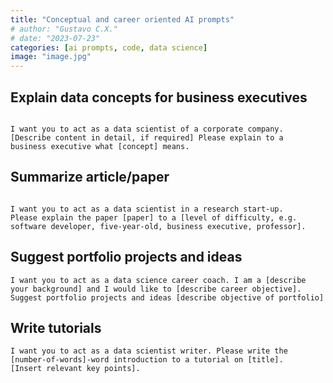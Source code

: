 ```yaml
---
title: "Conceptual and career oriented AI prompts"
# author: "Gustavo C.X."
# date: "2023-07-23"
categories: [ai prompts, code, data science]
image: "image.jpg"
---
```


## Explain data concepts for business executives

``` prompt-block

I want you to act as a data scientist of a corporate company.
[Describe content in detail, if required] Please explain to a
business executive what [concept] means.
```

## Summarize article/paper

``` prompt-block

I want you to act as a data scientist in a research start-up. 
Please explain the paper [paper] to a [level of difficulty, e.g.
software developer, five-year-old, business executive, professor].
```

## Suggest portfolio projects and ideas

``` prompt-block
I want you to act as a data science career coach. I am a [describe
your background] and I would like to [describe career objective].
Suggest portfolio projects and ideas [describe objective of portfolio]
```

## Write tutorials

``` prompt-block
I want you to act as a data scientist writer. Please write the
[number-of-words]-word introduction to a tutorial on [title]. 
[Insert relevant key points].
```
